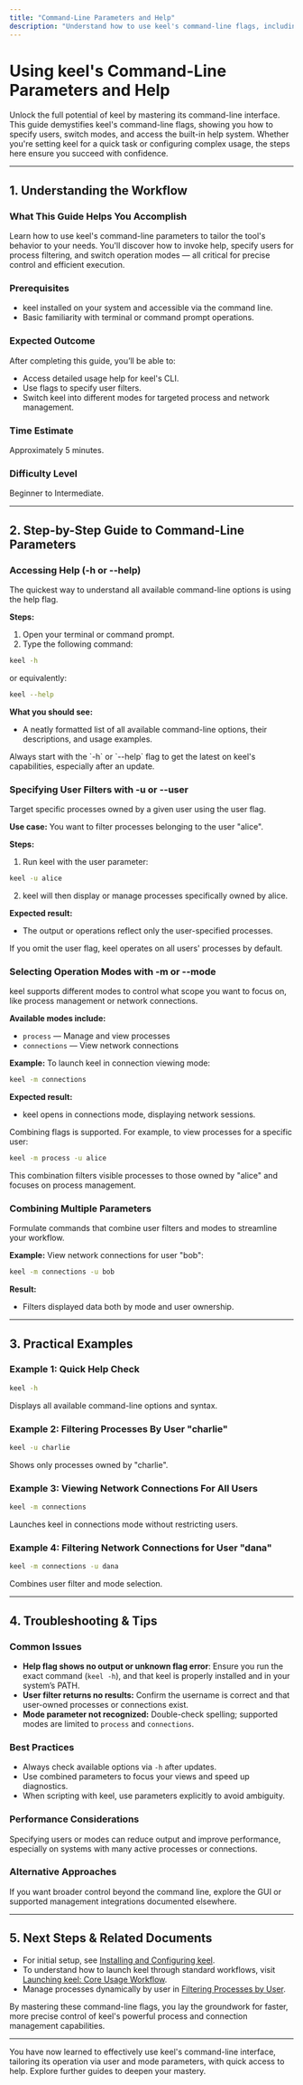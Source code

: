 ```yaml
---
title: "Command-Line Parameters and Help"
description: "Understand how to use keel's command-line flags, including specifying users and modes. This guide explains the '-h' help option and provides practical examples for everyday usage scenarios."
---
```


# Using keel's Command-Line Parameters and Help

Unlock the full potential of keel by mastering its command-line interface. This guide demystifies keel's command-line flags, showing you how to specify users, switch modes, and access the built-in help system. Whether you're setting keel for a quick task or configuring complex usage, the steps here ensure you succeed with confidence.

---

## 1. Understanding the Workflow

### What This Guide Helps You Accomplish
Learn how to use keel's command-line parameters to tailor the tool's behavior to your needs. You'll discover how to invoke help, specify users for process filtering, and switch operation modes — all critical for precise control and efficient execution.

### Prerequisites
- keel installed on your system and accessible via the command line.
- Basic familiarity with terminal or command prompt operations.

### Expected Outcome
After completing this guide, you’ll be able to:
- Access detailed usage help for keel's CLI.
- Use flags to specify user filters.
- Switch keel into different modes for targeted process and network management.

### Time Estimate
Approximately 5 minutes.

### Difficulty Level
Beginner to Intermediate.

---

## 2. Step-by-Step Guide to Command-Line Parameters

### Accessing Help (-h or --help)
The quickest way to understand all available command-line options is using the help flag.

**Steps:**
1. Open your terminal or command prompt.
2. Type the following command:

```bash
keel -h
```

or equivalently:

```bash
keel --help
```

**What you should see:**
- A neatly formatted list of all available command-line options, their descriptions, and usage examples.

<Tip>
Always start with the `-h` or `--help` flag to get the latest on keel's capabilities, especially after an update.
</Tip>

### Specifying User Filters with -u or --user
Target specific processes owned by a given user using the user flag.

**Use case:** You want to filter processes belonging to the user "alice".

**Steps:**
1. Run keel with the user parameter:

```bash
keel -u alice
```

2. keel will then display or manage processes specifically owned by alice.

**Expected result:**
- The output or operations reflect only the user-specified processes.

<Tip>
If you omit the user flag, keel operates on all users' processes by default.
</Tip>

### Selecting Operation Modes with -m or --mode
keel supports different modes to control what scope you want to focus on, like process management or network connections.

**Available modes include:**
- `process` — Manage and view processes
- `connections` — View network connections

**Example:** To launch keel in connection viewing mode:

```bash
keel -m connections
```

**Expected result:**
- keel opens in connections mode, displaying network sessions.

<Tip>
Combining flags is supported. For example, to view processes for a specific user:

```bash
keel -m process -u alice
```

This combination filters visible processes to those owned by "alice" and focuses on process management.
</Tip>

### Combining Multiple Parameters
Formulate commands that combine user filters and modes to streamline your workflow.

**Example:** View network connections for user "bob":

```bash
keel -m connections -u bob
```

**Result:**
- Filters displayed data both by mode and user ownership.

---

## 3. Practical Examples

### Example 1: Quick Help Check
```bash
keel -h
```
Displays all available command-line options and syntax.

### Example 2: Filtering Processes By User "charlie"
```bash
keel -u charlie
```
Shows only processes owned by "charlie".

### Example 3: Viewing Network Connections For All Users
```bash
keel -m connections
```
Launches keel in connections mode without restricting users.

### Example 4: Filtering Network Connections for User "dana"
```bash
keel -m connections -u dana
```
Combines user filter and mode selection.

---

## 4. Troubleshooting & Tips

### Common Issues
- **Help flag shows no output or unknown flag error**: Ensure you run the exact command (`keel -h`), and that keel is properly installed and in your system’s PATH.
- **User filter returns no results:** Confirm the username is correct and that user-owned processes or connections exist.
- **Mode parameter not recognized:** Double-check spelling; supported modes are limited to `process` and `connections`.

### Best Practices
- Always check available options via `-h` after updates.
- Use combined parameters to focus your views and speed up diagnostics.
- When scripting with keel, use parameters explicitly to avoid ambiguity.

### Performance Considerations
Specifying users or modes can reduce output and improve performance, especially on systems with many active processes or connections.

### Alternative Approaches
If you want broader control beyond the command line, explore the GUI or supported management integrations documented elsewhere.

---

## 5. Next Steps & Related Documents

- For initial setup, see [Installing and Configuring keel](/guides/getting-started/installation).
- To understand how to launch keel through standard workflows, visit [Launching keel: Core Usage Workflow](/guides/getting-started/launch-basic).
- Manage processes dynamically by user in [Filtering Processes by User](/guides/process-management/filter-users).

By mastering these command-line flags, you lay the groundwork for faster, more precise control of keel's powerful process and connection management capabilities.

---

<Check>
You have now learned to effectively use keel's command-line interface, tailoring its operation via user and mode parameters, with quick access to help. Explore further guides to deepen your mastery.
</Check>
